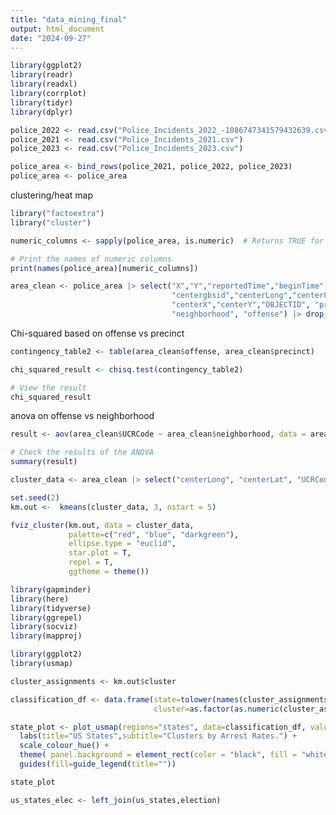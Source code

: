 ```yaml
---
title: "data_mining_final"
output: html_document
date: "2024-09-27"
---
```


```r
library(ggplot2)
library(readr)
library(readxl)
library(corrplot)
library(tidyr)
library(dplyr)
```



```r
police_2022 <- read.csv("Police_Incidents_2022_-1086747341579432639.csv")
police_2021 <- read.csv("Police_Incidents_2021.csv")
police_2023 <- read.csv("Police_Incidents_2023.csv")
```

```r
police_area <- bind_rows(police_2021, police_2022, police_2023)
police_area <- police_area
```


clustering/heat map
```r
library("factoextra")
library("cluster")

```

```r

numeric_columns <- sapply(police_area, is.numeric)  # Returns TRUE for numeric columns

# Print the names of numeric columns
print(names(police_area)[numeric_columns])

area_clean <- police_area |> select("X","Y","reportedTime","beginTime","UCRCode",
                                    "centergbsid","centerLong","centerLat",
                                    "centerX","centerY","OBJECTID", "precinct",
                                    "neighborhood", "offense") |> drop_na()

```

Chi-squared based on offense vs precinct
```r
contingency_table2 <- table(area_clean$offense, area_clean$precinct)

```

```r
chi_squared_result <- chisq.test(contingency_table2)

# View the result
chi_squared_result
```
anova on offense vs neighborhood
```r
result <- aov(area_clean$UCRCode ~ area_clean$neighborhood, data = area_clean)

# Check the results of the ANOVA
summary(result)
```


```r
cluster_data <- area_clean |> select("centerLong", "centerLat", "UCRCode")
```

```r
set.seed(2)
km.out <-  kmeans(cluster_data, 3, nstart = 5)
```

```r
fviz_cluster(km.out, data = cluster_data,
             palette=c("red", "blue", "darkgreen"),
             ellipse.type = "euclid",
             star.plot = T,
             repel = T,
             ggtheme = theme())
```


```r
library(gapminder)
library(here)
library(tidyverse)
library(ggrepel)
library(socviz)
library(mapproj)
```


```r
library(ggplot2)
library(usmap)

cluster_assignments <- km.out$cluster

classification_df <- data.frame(state=tolower(names(cluster_assignments)),
                                cluster=as.factor(as.numeric(cluster_assignments)))

state_plot <- plot_usmap(regions="states", data=classification_df, values="cluster") + 
  labs(title="US States",subtitle="Clusters by Arrest Rates.") + 
  scale_colour_hue() + 
  theme( panel.background = element_rect(color = "black", fill = "white"), legend.position="right") + 
  guides(fill=guide_legend(title=""))

state_plot
```


```r

us_states_elec <- left_join(us_states,election)
```



























